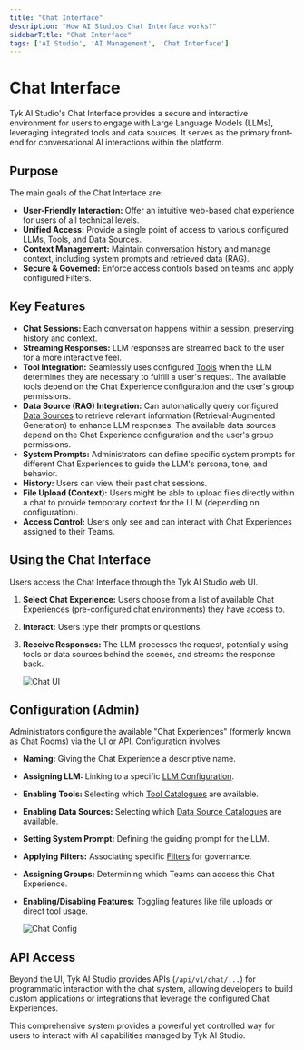 ```yaml
---
title: "Chat Interface"
description: "How AI Studios Chat Interface works?"
sidebarTitle: "Chat Interface"
tags: ['AI Studio', 'AI Management', 'Chat Interface']
---
```


# Chat Interface

Tyk AI Studio's Chat Interface provides a secure and interactive environment for users to engage with Large Language Models (LLMs), leveraging integrated tools and data sources. It serves as the primary front-end for conversational AI interactions within the platform.

## Purpose

The main goals of the Chat Interface are:

*   **User-Friendly Interaction:** Offer an intuitive web-based chat experience for users of all technical levels.
*   **Unified Access:** Provide a single point of access to various configured LLMs, Tools, and Data Sources.
*   **Context Management:** Maintain conversation history and manage context, including system prompts and retrieved data (RAG).
*   **Secure & Governed:** Enforce access controls based on teams and apply configured Filters.

## Key Features

*   **Chat Sessions:** Each conversation happens within a session, preserving history and context.
*   **Streaming Responses:** LLM responses are streamed back to the user for a more interactive feel.
*   **Tool Integration:** Seamlessly uses configured [Tools](/docs3/5.8/ai-management/ai-studio/tools) when the LLM determines they are necessary to fulfill a user's request. The available tools depend on the Chat Experience configuration and the user's group permissions.
*   **Data Source (RAG) Integration:** Can automatically query configured [Data Sources](/docs3/5.8/ai-management/ai-studio/datasources-rag) to retrieve relevant information (Retrieval-Augmented Generation) to enhance LLM responses. The available data sources depend on the Chat Experience configuration and the user's group permissions.
*   **System Prompts:** Administrators can define specific system prompts for different Chat Experiences to guide the LLM's persona, tone, and behavior.
*   **History:** Users can view their past chat sessions.
*   **File Upload (Context):** Users might be able to upload files directly within a chat to provide temporary context for the LLM (depending on configuration).
*   **Access Control:** Users only see and can interact with Chat Experiences assigned to their Teams.

## Using the Chat Interface

Users access the Chat Interface through the Tyk AI Studio web UI.

1.  **Select Chat Experience:** Users choose from a list of available Chat Experiences (pre-configured chat environments) they have access to.
2.  **Interact:** Users type their prompts or questions.
3.  **Receive Responses:** The LLM processes the request, potentially using tools or data sources behind the scenes, and streams the response back.

    <img src="/img/ai-management/chat-interface-ui.png" alt="Chat UI" />

## Configuration (Admin)

Administrators configure the available "Chat Experiences" (formerly known as Chat Rooms) via the UI or API. Configuration involves:

*   **Naming:** Giving the Chat Experience a descriptive name.
*   **Assigning LLM:** Linking to a specific [LLM Configuration](/docs3/5.8/ai-management/ai-studio/llm-management).
*   **Enabling Tools:** Selecting which [Tool Catalogues](/docs3/5.8/ai-management/ai-studio/tools) are available.
*   **Enabling Data Sources:** Selecting which [Data Source Catalogues](/docs3/5.8/ai-management/ai-studio/datasources-rag) are available.
*   **Setting System Prompt:** Defining the guiding prompt for the LLM.
*   **Applying Filters:** Associating specific [Filters](/docs3/5.8/ai-management/ai-studio/filters) for governance.
*   **Assigning Groups:** Determining which Teams can access this Chat Experience.
*   **Enabling/Disabling Features:** Toggling features like file uploads or direct tool usage.

    <img src="/img/ai-management/chat-experience-config.png" alt="Chat Config" />

## API Access

Beyond the UI, Tyk AI Studio provides APIs (`/api/v1/chat/...`) for programmatic interaction with the chat system, allowing developers to build custom applications or integrations that leverage the configured Chat Experiences.

This comprehensive system provides a powerful yet controlled way for users to interact with AI capabilities managed by Tyk AI Studio.
